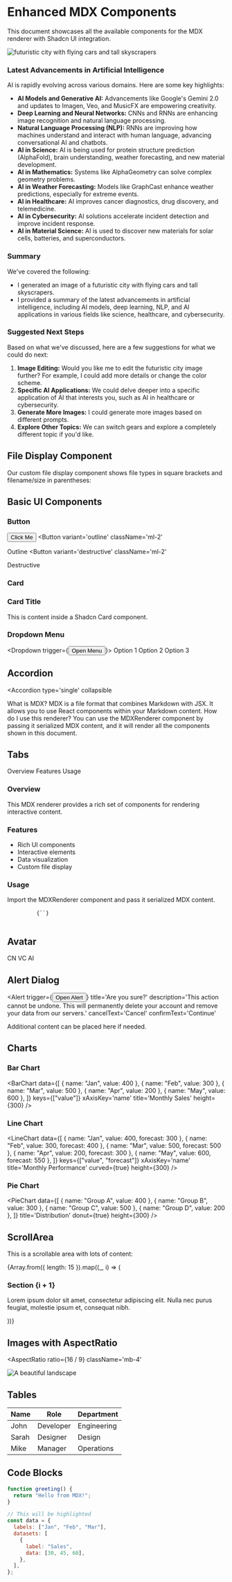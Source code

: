# Enhanced MDX Components

This document showcases all the available components for the MDX renderer with Shadcn UI integration.

<AspectRatio ratio={16/9}>
    <img src="https://spgqktricuenzbwtddfu.supabase.co/storage/v1/object/public/generated_images_bucket/test_user_123/b6ec6edf-a2ce-4f96-85b3-35b6d58a06eb.png" alt="futuristic city with flying cars and tall skyscrapers" width={800} height={450} />
</AspectRatio>
<Card className='p-4'>
  <h3>Latest Advancements in Artificial Intelligence</h3>
  <p>AI is rapidly evolving across various domains. Here are some key highlights:</p>
  <ul>
    <li><strong>AI Models and Generative AI:</strong> Advancements like Google's Gemini 2.0 and updates to Imagen, Veo, and MusicFX are empowering creativity.</li>
    <li><strong>Deep Learning and Neural Networks:</strong> CNNs and RNNs are enhancing image recognition and natural language processing.</li>
    <li><strong>Natural Language Processing (NLP):</strong> RNNs are improving how machines understand and interact with human language, advancing conversational AI and chatbots.</li>
    <li><strong>AI in Science:</strong> AI is being used for protein structure prediction (AlphaFold), brain understanding, weather forecasting, and new material development.</li>
    <li><strong>AI in Mathematics:</strong> Systems like AlphaGeometry can solve complex geometry problems.</li>
    <li><strong>AI in Weather Forecasting:</strong> Models like GraphCast enhance weather predictions, especially for extreme events.</li>
    <li><strong>AI in Healthcare:</strong> AI improves cancer diagnostics, drug discovery, and telemedicine.</li>
    <li><strong>AI in Cybersecurity:</strong> AI solutions accelerate incident detection and improve incident response.</li>
    <li><strong>AI in Material Science:</strong> AI is used to discover new materials for solar cells, batteries, and superconductors.</li>
  </ul>
</Card>
<Card className='p-4'>
  <h3>Summary</h3>
  <p>We've covered the following:</p>
  <ul>
    <li>I generated an image of a futuristic city with flying cars and tall skyscrapers.</li>
    <li>I provided a summary of the latest advancements in artificial intelligence, including AI models, deep learning, NLP, and AI applications in various fields like science, healthcare, and cybersecurity.</li>
  </ul>
</Card>

<Separator className='my-6' />

<Card className='p-4'>
  <h3>Suggested Next Steps</h3>
  <p>Based on what we've discussed, here are a few suggestions for what we could do next:</p>
  <ol>
    <li><strong>Image Editing:</strong> Would you like me to edit the futuristic city image further? For example, I could add more details or change the color scheme.</li>
    <li><strong>Specific AI Applications:</strong> We could delve deeper into a specific application of AI that interests you, such as AI in healthcare or cybersecurity.</li>
    <li><strong>Generate More Images:</strong> I could generate more images based on different prompts.</li>
    <li><strong>Explore Other Topics:</strong> We can switch gears and explore a completely different topic if you'd like.</li>
  </ol>
</Card>

## File Display Component

Our custom file display component shows file types in square brackets and filename/size in parentheses:

<FileDisplay
  type='pdf'
  filename='document.pdf'
  size='2.5MB'
/>
<FileDisplay
  type='image'
  filename='photo.jpg'
  size='1.2MB'
/>
<FileDisplay
  type='zip'
  filename='archive.zip'
  size='5.8MB'
/>

## Basic UI Components

### Button

<Button>Click Me</Button>
<Button
  variant='outline'
  className='ml-2'
>
  Outline
</Button>
<Button
  variant='destructive'
  className='ml-2'
>
  Destructive
</Button>

### Card

<Card className='p-4 mb-4'>
  <h3>Card Title</h3>
  <p>This is content inside a Shadcn Card component.</p>
</Card>

### Dropdown Menu

<Dropdown trigger={<Button>Open Menu</Button>}>
  <DropdownItem>Option 1</DropdownItem>
  <DropdownItem>Option 2</DropdownItem>
  <DropdownItem>Option 3</DropdownItem>
</Dropdown>

## Accordion

<Accordion
  type='single'
  collapsible
>
  <AccordionItem value='item-1'>
    <AccordionTrigger>What is MDX?</AccordionTrigger>
    <AccordionContent>
      MDX is a file format that combines Markdown with JSX. It allows you to use
      React components within your Markdown content.
    </AccordionContent>
  </AccordionItem>
  <AccordionItem value='item-2'>
    <AccordionTrigger>How do I use this renderer?</AccordionTrigger>
    <AccordionContent>
      You can use the MDXRenderer component by passing it serialized MDX
      content, and it will render all the components shown in this document.
    </AccordionContent>
  </AccordionItem>
</Accordion>

## Tabs

<Tabs defaultValue='overview'>
  <TabsList>
    <TabsTrigger value='overview'>Overview</TabsTrigger>
    <TabsTrigger value='features'>Features</TabsTrigger>
    <TabsTrigger value='usage'>Usage</TabsTrigger>
  </TabsList>
  <TabsContent value='overview'>
    <Card className='p-4'>
      <h3>Overview</h3>
      <p>
        This MDX renderer provides a rich set of components for rendering
        interactive content.
      </p>
    </Card>
  </TabsContent>
  <TabsContent value='features'>
    <Card className='p-4'>
      <h3>Features</h3>
      <ul>
        <li>Rich UI components</li>
        <li>Interactive elements</li>
        <li>Data visualization</li>
        <li>Custom file display</li>
      </ul>
    </Card>
  </TabsContent>
  <TabsContent value='usage'>
    <Card className='p-4'>
      <h3>Usage</h3>
      <p>
        Import the MDXRenderer component and pass it serialized MDX content.
      </p>
      <pre>
        <code>{`<MDXRenderer content={serializedMDX} />`}</code>
      </pre>
    </Card>
  </TabsContent>
</Tabs>

## Avatar

<div className='flex gap-4 my-4'>
  <Avatar>
    <AvatarImage src='https://github.com/shadcn.png' />
    <AvatarFallback>CN</AvatarFallback>
  </Avatar>
  <Avatar>
    <AvatarImage src='https://github.com/vercel.png' />
    <AvatarFallback>VC</AvatarFallback>
  </Avatar>
  <Avatar>
    <AvatarFallback>AI</AvatarFallback>
  </Avatar>
</div>

## Alert Dialog

<Alert
  trigger={<Button>Open Alert</Button>}
  title='Are you sure?'
  description='This action cannot be undone. This will permanently delete your account and remove your data from our servers.'
  cancelText='Cancel'
  confirmText='Continue'
>
  <p>Additional content can be placed here if needed.</p>
</Alert>

## Charts

### Bar Chart

<BarChart
  data={[
    { name: "Jan", value: 400 },
    { name: "Feb", value: 300 },
    { name: "Mar", value: 500 },
    { name: "Apr", value: 200 },
    { name: "May", value: 600 },
  ]}
  keys={["value"]}
  xAxisKey='name'
  title='Monthly Sales'
  height={300}
/>

### Line Chart

<LineChart
  data={[
    { name: "Jan", value: 400, forecast: 300 },
    { name: "Feb", value: 300, forecast: 400 },
    { name: "Mar", value: 500, forecast: 500 },
    { name: "Apr", value: 200, forecast: 300 },
    { name: "May", value: 600, forecast: 550 },
  ]}
  keys={["value", "forecast"]}
  xAxisKey='name'
  title='Monthly Performance'
  curved={true}
  height={300}
/>

### Pie Chart

<PieChart
  data={[
    { name: "Group A", value: 400 },
    { name: "Group B", value: 300 },
    { name: "Group C", value: 500 },
    { name: "Group D", value: 200 },
  ]}
  title='Distribution'
  donut={true}
  height={300}
/>

## ScrollArea

<ScrollArea className='h-72 w-full rounded-md border p-4'>
  <div>
    <p className='mb-4'>This is a scrollable area with lots of content:</p>
    {Array.from({ length: 15 }).map((_, i) => (
      <div
        className='mb-4'
        key={i}
      >
        <h3>Section {i + 1}</h3>
        <p>
          Lorem ipsum dolor sit amet, consectetur adipiscing elit. Nulla nec
          purus feugiat, molestie ipsum et, consequat nibh.
        </p>
      </div>
    ))}
  </div>
</ScrollArea>

## Images with AspectRatio

<AspectRatio
  ratio={16 / 9}
  className='mb-4'
>
  <img
    src='https://images.unsplash.com/photo-1605460375648-278bcbd579a6'
    alt='A beautiful landscape'
  />
</AspectRatio>

## Tables

| Name  | Role      | Department  |
| ----- | --------- | ----------- |
| John  | Developer | Engineering |
| Sarah | Designer  | Design      |
| Mike  | Manager   | Operations  |

## Code Blocks

```javascript
function greeting() {
  return "Hello from MDX!";
}

// This will be highlighted
const data = {
  labels: ["Jan", "Feb", "Mar"],
  datasets: [
    {
      label: "Sales",
      data: [30, 45, 60],
    },
  ],
};
```
